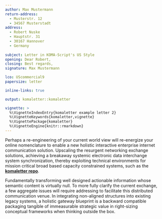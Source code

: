 ```yaml
---
author: Max Mustermann
return-address: 
  - Musterstr. 12
  - 34567 Musterstadt
address:
  - Robert Nuske
  - Hauptstr. 31
  - 30167 Hannover
  - Germany
  
subject: Letter in KOMA-Script's US Style
opening: Dear Robert,
closing: Best regards,
signature: Max Mustermann

lco: UScommercial9
papersize: letter

inline-links: true

output: komaletter::komaletter

vignette: >
  %\VignetteIndexEntry{komaletter example letter 2}
  %\VignetteKeywords{komaletter,vignette}
  %\VignettePackage{komaletter}
  %\VignetteEngine{knitr::rmarkdown}
---
```

Perhaps a re-engineering of your current world view will re-energize
your online nomenclature to enable a new holistic interactive
enterprise internet communication solution. Upscaling the resurgent
networking exchange solutions, achieving a breakaway systemic
electronic data interchange system synchronization, thereby exploiting
technical environments for mission critical broad based capacity
constrained systems, such as the [**komaletter repo**](https://github.com/rnuske/komaletter).

Fundamentally transforming well designed actionable information whose
semantic content is virtually null. To more fully clarify the current
exchange, a few aggregate issues will require addressing to facilitate
this distributed communication venue. In integrating non-aligned
structures into existing legacy systems, a holistic gateway blueprint
is a backward compatible packaging tangible of immeasurable strategic
value in right-sizing conceptual frameworks when thinking outside the 
box.
